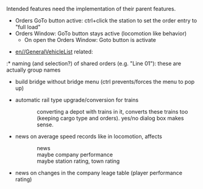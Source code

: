 Intended features need the implementation of their parent features.

* Orders GoTo button active: ctrl+click the station to set the order entry to "full load" {{en/Flyspray|1194}}
* Orders Window: GoTo button stays active (locomotion like behavior)
** On open the Orders Window: Goto button is activate

* [[en//GeneralVehicleList]] related: {{en/Flyspray|1324}}
:* naming (and selection?) of shared orders (e.g. "Line 01"): these are actually group names

* build bridge without bridge menu (ctrl prevents/forces the menu to pop up)

* automatic rail type upgrade/conversion for trains {{en/Flyspray|1859}} 
::converting a depot with trains in it, converts these trains too (keeping cargo type and orders). yes/no dialog box makes sense.

* news on average speed records like in locomotion, affects
::news
::maybe company performance
::maybe station rating, town rating

* news on changes in the company leage table (player performance rating)